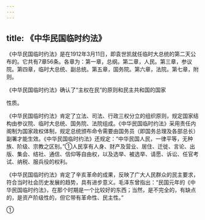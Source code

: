 ```yaml
---
---
---
```

title: 《中华民国临时约法》
---



《中华民国临时约法》是在1912年3月11日，即袁世凯就任临时大总统的第二天公布的。它共有7章56条。各章为：第一章，总纲。第二章，人民。第三章，参议院。第四章，临时大总统、副总统。第五章，国务院。第六章，法院。第七章，附则。

《中华民国临时约法》确认了“主权在民”的原则和民主共和国的国家

性质。

《中华民国临时约法》肯定了立法、司法、行政三权分立的组织原则，规定国家结构由参议院、临时大总统、国务院、法院组成。《中华民国临时约法》采用责任内阁制为国家政权体制，规定总统颁布命令需要由国务员（即国务总理及各部总长）副署才能生效。《中华民国临时约法》还规定：“中华民国人民，一律平等，无种族、阶级、宗教之区别。”①人民享有人身、财产及营业、居住、迁徙、言论、出版、集会、结社、通信、信仰等自由权，以及选举、被选举、请愿、诉讼、任官考试、纳税、服兵役的权利。

《中华民国临时约法》肯定了辛亥革命的成果，反映了广大人民群众的民主要求，符合当时社会历史发展的趋势，具有进步意义。毛泽东曾指出：“民国元年的《中华民国临时约法》，在那个时期是一个比较好的东西；当然，是不完全的，有缺点的，是资产阶级性的，但它带有革命性、民主性。”

①